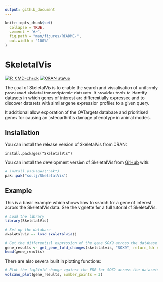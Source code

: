 ```yaml
---
output: github_document
---
```


<!-- README.md is generated from README.Rmd. Please edit that file -->

```r
knitr::opts_chunk$set(
  collapse = TRUE,
  comment = "#>",
  fig.path = "man/figures/README-",
  out.width = "100%"
)
```

# SkeletalVis

<!-- badges: start -->
[![R-CMD-check](https://github.com/soulj/SkeletalVis/actions/workflows/R-CMD-check.yaml/badge.svg)](https://github.com/soulj/SkeletalVis/actions/workflows/R-CMD-check.yaml)
[![CRAN status](https://www.r-pkg.org/badges/version/SkeletalVis)](https://CRAN.R-project.org/package=SkeletalVis)
<!-- badges: end -->

The goal of SkeletalVis is to enable the search and visualisation of uniformly processed skeletal transcriptomic datasets. It provides tools to identify datasets in which genes of interest are differentially expressed and to discover datasets with similar gene expression profiles to a given query.

It additional allow exploration of the OATargets database and prioritised genes for causing an osteoarthritis damage phenotype in animal models.

## Installation
You can install the release version of SkeletalVis from CRAN:
```
install.packages("SkeletalVis")
```

You can install the development version of SkeletalVis from [GitHub](https://github.com/) with:

``` r
# install.packages("pak")
pak::pak("soulj/SkeletalVis")
```

## Example

This is a basic example which shows how to search for a gene of interest across the SkeletalVis data. See the vignette for a full tutorial of SkeletalVis.

```r
# Load the library
library(SkeletalVis)

# Set up the database
skeletalvis <- load_skeletalvis()

# Get the differential expression of the gene SOX9 across the database
gene_results <- get_gene_fold_changes(skeletalvis, "SOX9", return_fdr = TRUE)
head(gene_results)
```

There are also several built in plotting functions:

```r
# Plot the log2fold change against the FDR for SOX9 across the datasets
volcano_plot(gene_results, number_points = 3)
```
